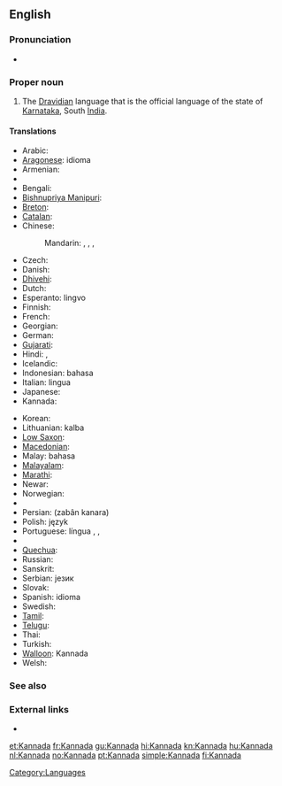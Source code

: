 {{also|kannada}}
==English==

===Pronunciation===
* {{audio|En-us-Kannada.ogg|Audio (US)}}

===Proper noun===
{{wikipedia}}
{{en-proper noun}}

# The [[Dravidian]] language that is the official language of the state of [[Karnataka]], South [[India]].

====Translations====
{{trans-top|language}}
* Arabic: {{t|ar|الكانادا|f|tr=al-kanada|sc=Arab}}
* [[Aragonese]]: idioma {{t-|an|canarés|xs=Aragonese}}
* Armenian: {{t-|hy|կաննադա|tr=kannada}}
* {{trreq|Assamese}}
* Bengali: {{t|bn|কন্নড় ভাষা|sc=Beng|xs=Bengali}}
* [[Bishnupriya Manipuri]]: {{tø|bpy|কন্নড় ঠার|sc=Beng}}
* [[Breton]]: {{t|br|kannadeg|xs=Breton}}
* [[Catalan]]: {{t|ca|kanara}}
* Chinese:
*: Mandarin: {{t|zh|卡納達語|sc=Hani}},  {{t|zh|卡纳达语|tr=Kǎnàdá-yǔ|sc=Hani}},  {{t|zh|坎那達語|sc=Hani}},  {{t|zh|坎那达语|tr=Kǎnnàdá-yǔ|sc=Hani}}
* Czech: {{t|cs|kannadština}}
* Danish: {{t-|da|kannada}}
* [[Dhivehi]]: {{tø|dv|ކައްނަޑާ}}
* Dutch: {{t+|nl|Kannada}}
* Esperanto: {{t|eo|Kanara|xs=Esperanto}} lingvo
* Finnish: {{t+|fi|kannada}}
* French: {{t+|fr|kannada|m}}
* Georgian: {{t|ka|კანადა|tr=kanada|sc=Geor|xs=Georgian}}
* German: {{t-|de|Kannada|n}}
* [[Gujarati]]: {{t|gu|કન્નડ|sc=Gujr|xs=Gujarati}} {{t+|gu|ભાષા|sc=Gujr|xs=Gujarati}}
* Hindi: {{t+|hi|कन्नड|tr=kannaɖa|sc=Deva}},  {{t|hi|कन्नड़ भाषा|tr=kannaɖa bhāṣā|sc=Deva}}
* Icelandic: {{t|is|kanaríska}}
* Indonesian: bahasa {{t-|id|Kannada|xs=Indonesian}}
* Italian: lingua {{t-|it|kannada}}
* Japanese: {{t+|ja|カンナダ語|tr=Kannada-go}}
* Kannada: {{t+|kn|ಕನ್ನಡ|tr=kannaḍa|sc=Knda|xs=Kannada}}
{{trans-mid}}
* Korean: {{t|ko|칸나다어|tr=Kannada-eo|sc=Kore}}
* Lithuanian: {{t+|lt|kanadų|xs=Lithuanian}} kalba
* [[Low Saxon]]: {{tø|nds|Kannada}}
* [[Macedonian]]: {{t|mk|канада}}
* Malay: bahasa {{t-|ms|Kannada|xs=Malay}}
* [[Malayalam]]: {{t|ml|കന്നഡ|sc=Mlym|xs=Malayalam}}
* [[Marathi]]: {{t-|mr|कन्नड|sc=Deva|xs=Marathi}} {{t+|mr|भाषा|sc=Deva|xs=Marathi}}
* Newar: {{tø|new|कन्नड|sc=Deva}} {{tø|new|भाषा|sc=Deva}}
* Norwegian: {{t-|no|kannada}}
* {{trreq|Oriya}}
* Persian: {{fa-Arab|[[زبان کانارا]]}} (zabân kanara)
* Polish: język {{t-|pl|kannada}}
* Portuguese: língua {{t|pt|canaresa}},  {{t|pt|canará|m}},  {{t|pt|canarês|m}}
* {{trreq|Punjabi}}
* [[Quechua]]: {{t|qu|kannada simi|xs=Quechua}}
* Russian: {{t+|ru|каннада|m|tr=kánnada}}
* Sanskrit: {{tø|sa|कन्नड|sc=Deva}}
* Serbian: {{t|sr|канада|sc=Cyrl}} језик
* Slovak: {{t|sk|kannadčina}}
* Spanish: idioma {{t|es|canarés}}
* Swedish: {{t-|sv|kannada}}
* [[Tamil]]: {{t|ta|கன்னடம்|xs=Tamil}}
* [[Telugu]]: {{t|te|కన్నడ భాష}}
* Thai: {{t|th|ภาษากันนาดา|tr=paasăa gannaadaa|sc=Thai}}
* Turkish: {{t-|tr|Kannada}} {{t-|tr|dili}}
* [[Walloon]]: Kannada
* Welsh: {{t-|cy|kannada|xs=Welsh}}
{{trans-bottom}}

===See also===
{{interwiktionary|code=kn}}

===External links===
* {{ISO 639|link=Ethnologue|1code=kn|code=kan}}

[[Category:Languages]]

[[et:Kannada]]
[[fr:Kannada]]
[[gu:Kannada]]
[[hi:Kannada]]
[[kn:Kannada]]
[[hu:Kannada]]
[[nl:Kannada]]
[[no:Kannada]]
[[pt:Kannada]]
[[simple:Kannada]]
[[fi:Kannada]]